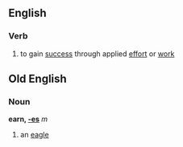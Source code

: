 ==English==
===Verb===
#to gain [[success]] through applied [[effort]] or [[work]]

==Old English==
===Noun===
'''earn, [[Wiktionary Appendix:Old English strong declension|-es]]''' ''m''

#an [[eagle]]